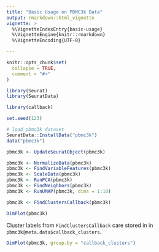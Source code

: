 ```yaml
---
title: "Basic Usage on PBMC3k Data"
output: rmarkdown::html_vignette
vignette: >
  %\VignetteIndexEntry{basic-usage}
  %\VignetteEngine{knitr::rmarkdown}
  %\VignetteEncoding{UTF-8}

---
```


```r
knitr::opts_chunk$set(
  collapse = TRUE,
  comment = "#>"
)
```

```r
library(Seurat)
library(SeuratData)

library(callback)
```

```r
set.seed(123)

# load pbmc3k dataset
SeuratData::InstallData("pbmc3k")
data("pbmc3k")

pbmc3k <- UpdateSeuratObject(pbmc3k)
```

```r
pbmc3k <- NormalizeData(pbmc3k)
pbmc3k <- FindVariableFeatures(pbmc3k)
pbmc3k <- ScaleData(pbmc3k)
pbmc3k <- RunPCA(pbmc3k)
pbmc3k <- FindNeighbors(pbmc3k)
pbmc3k <- RunUMAP(pbmc3k, dims = 1:10)
```

```r
pbmc3k <- FindClustersCallback(pbmc3k)
```

```r
DimPlot(pbmc3k)
```

Cluster labels from `FindClustersCallback` care stored in in `pbmc3k@meta.data$callback_clusters`.

```r
DimPlot(pbmc3k, group.by = "callback_clusters")
```
